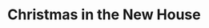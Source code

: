 ---
title: "Christmas in the New House"
subtitle: ""
creator: ""
categories: ["art"]
featuredImage: "../src/assets/images/item/art/DSC02784.png"
views: ["../src/assets/images/item/art/DSC02784.png"]
nextItem: []
---